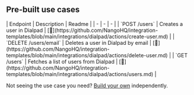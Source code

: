 
## Pre-built use cases

<AccordionGroup>


<Accordion title="Users">
| Endpoint | Description | Readme |
| - | - | - |
| `POST /users` | Creates a user in Dialpad | [🔗](https://github.com/NangoHQ/integration-templates/blob/main/integrations/dialpad/actions/create-user.md) |
| `DELETE /users/email` | Deletes a user in Dialpad by email | [🔗](https://github.com/NangoHQ/integration-templates/blob/main/integrations/dialpad/actions/delete-user.md) |
| `GET /users` | Fetches a list of users from Dialpad | [🔗](https://github.com/NangoHQ/integration-templates/blob/main/integrations/dialpad/actions/users.md) |
</Accordion>

</AccordionGroup>

<Tip>Not seeing the use case you need? [Build your own](https://nango.dev/slack) independently.</Tip>
